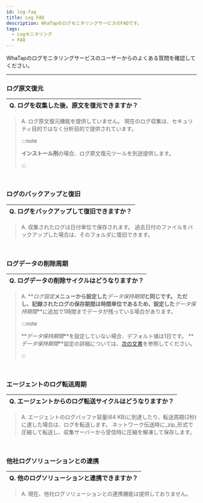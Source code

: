 ```yaml
---
id: log-faq
title: Log FAQ
description: WhaTapのログモニタリングサービスのFAQです。
tags:
  - Logモニタリング
  - FAQ
---
```


WhaTapのログモニタリングサービスのユーザーからのよくある質問を確認してください。 

* * *

<div class ='faq'>

### ログ原文復元

| Q. ログを収集した後、原文を復元できますか？ |
| ----------------------- |

> A. ログ原文復元機能を提供していません。 現在のログ収集は、セキュリティ目的ではなく分析目的で提供されています。
>
> :::note
>
> **インストール刑**の場合、ログ原文復元ツールを別途提供します。
>
> :::

<br/>

### ログのバックアップと復旧

| Q. ログをバックアップして復旧できますか？ |
| ---------------------- |

> A. 収集されたログは日付単位で保存されます。 過去日付のファイルをバックアップした場合は、そのフォルダに復旧できます。 

<br/>

### ログデータの削除周期

| Q. ログデータの削除サイクルはどうなりますか？ |
| ------------------------ |

> A. **_ログ設定_**メニューから設定した**_データ保持期間_**と同じです。 ただし、記録されたログの保存期間は時間単位であるため、設定した**_データ保持期間_**に追加で1時間までデータが残っている場合があります。
>
> :::note
>
> **_データ保持期間_**を設定していない場合、デフォルト値は1日です。 **_データ保持期間_**設定の詳細については、[次の文書](../log/log-setting#log-data-setting)を参照してください。
>
> :::

<br/>

### エージェントのログ転送周期

| Q. エージェントからのログ転送サイクルはどうなりますか？ |
| ----------------------------- |

> A. エージェントのログバッファ容量(64 KB)に到達したり、転送周期(2秒)に達した場合は、ログを転送します。 ネットワーク伝送時に_zip_形式で圧縮して転送し、収集サーバーから受信時に圧縮を解凍して保存します。

<br/>

### 他社ログソリューションとの連携

| Q. 他のログソリューションと連携できますか？ |
| ----------------------- |

> A. 現在、他社ログソリューションとの連携機能は提供しておりません。

<br/>

</div>
